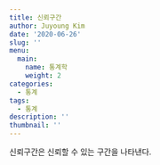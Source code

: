 ```yaml
---
title: 신뢰구간
author: Juyoung Kim
date: '2020-06-26'
slug: ''
menu:
  main:
    name: 통계학
    weight: 2
categories:
  - 통계
tags:
  - 통계
description: ''
thumbnail: ''
---
```



신뢰구간은 신뢰할 수 있는 구간을 나타낸다.